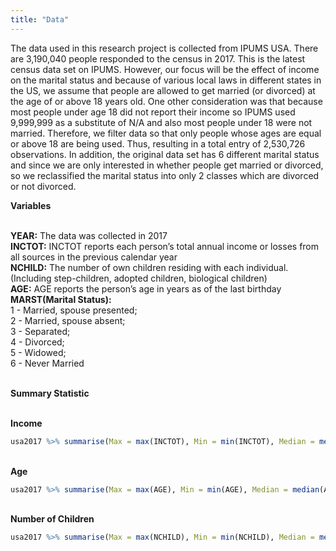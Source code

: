 ```yaml
---
title: "Data"
---
```


The data used in this research project is collected from IPUMS USA. There are 3,190,040 people responded to the census in 2017. This is the latest census data set on IPUMS.  However, our focus will be the effect of income on the marital status and because of various local laws in different states in the US, we assume that people are allowed to get married (or divorced) at the age of or above 18 years old. One other consideration was that because most people under age 18 did not report their income so IPUMS used 9,999,999 as a substitute of N/A and also most people under 18 were not married. Therefore, we filter data so that only people whose ages are equal or above 18 are being used. Thus, resulting in a total entry of 2,530,726 observations. In addition, the original data set has 6 different marital status and since we are only interested in whether people get married or divorced, so we reclassified the marital status into only 2 classes which are divorced or not divorced.

**Variables**

<br /> **YEAR:** The data was collected in 2017
<br /> **INCTOT:** INCTOT reports each person’s total annual income or losses from all sources in the previous calendar year
<br /> **NCHILD:** The number of own children residing with each individual. (Including step-children, adopted children, biological children)
<br /> **AGE:** AGE reports the person’s age in years as of the last birthday
<br /> **MARST(Marital Status):** 
<br />1 - Married, spouse presented; 
<br />2 - Married, spouse absent; 
<br />3 - Separated; 
<br />4 - Divorced; 
<br />5 - Widowed; 
<br />6 - Never Married

<br /> 
**Summary Statistic**

<br /> **Income**
```r
usa2017 %>% summarise(Max = max(INCTOT), Min = min(INCTOT), Median = median(INCTOT), Mean = mean(INCTOT), SD = sd(INCTOT))
```

<br /> **Age**
```r
usa2017 %>% summarise(Max = max(AGE), Min = min(AGE), Median = median(AGE), Mean = mean(AGE), SD = sd(AGE))
```

<br /> **Number of Children**
```r
usa2017 %>% summarise(Max = max(NCHILD), Min = min(NCHILD), Median = median(NCHILD), Mean = mean(NCHILD), SD = sd(NCHILD))
```

